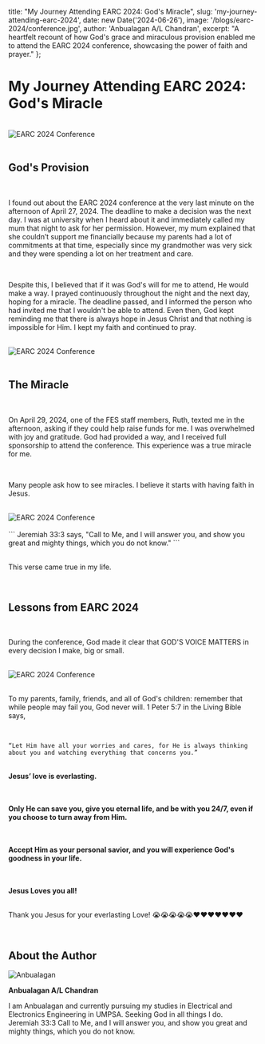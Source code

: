 
  title: "My Journey Attending EARC 2024: God's Miracle",
  slug: 'my-journey-attending-earc-2024',
  date: new Date('2024-06-26'),
  image: '/blogs/earc-2024/conference.jpg',
  author: 'Anbualagan A/L Chandran',
  excerpt: "A heartfelt recount of how God's grace and miraculous provision enabled me to attend the EARC 2024 conference, showcasing the power of faith and prayer."
};

<h1 className="font-bold text-4xl">My Journey Attending EARC 2024: God's Miracle</h1>

<br />

<div>
  <img src="/blogs/earc-2024/conference.jpg" alt="EARC 2024 Conference" className="w-full rounded-lg shadow-md" />
</div>

<br />

<h2 className="font-bold text-2xl">God's Provision</h2>

<br />



I found out about the EARC 2024 conference at the very last minute on the afternoon of April 27, 2024. The deadline to make a decision was the next day. I was at university when I heard about it and immediately called my mum that night to ask for her permission. However, my mum explained that she couldn’t support me financially because my parents had a lot of commitments at that time, especially since my grandmother was very sick and they were spending a lot on her treatment and care.

<br />

Despite this, I believed that if it was God's will for me to attend, He would make a way. I prayed continuously throughout the night and the next day, hoping for a miracle. The deadline passed, and I informed the person who had invited me that I wouldn't be able to attend. Even then, God kept reminding me that there is always hope in Jesus Christ and that nothing is impossible for Him. I kept my faith and continued to pray.

<br />

<div>
  <img src="/blogs/earc-2024/group2.jpg" alt="EARC 2024 Conference" className="w-full rounded-lg shadow-md" />
</div>

<br />

<h2 className="font-bold text-2xl">The Miracle</h2>

<br />

On April 29, 2024, one of the FES staff members, Ruth, texted me in the afternoon, asking if they could help raise funds for me. I was overwhelmed with joy and gratitude. God had provided a way, and I received full sponsorship to attend the conference. This experience was a true miracle for me.

<br />

Many people ask how to see miracles. I believe it starts with having faith in Jesus.

<br />

<div>
  <img src="/blogs/earc-2024/group3.jpg" alt="EARC 2024 Conference" className="w-full rounded-lg shadow-md" />
</div>

<br />
```
Jeremiah 33:3 says, "Call to Me, and I will answer you, and show you great and mighty things, which you do not know."
```

<br /> This verse came true in my life.

<br />

<h2 className="font-bold text-2xl">Lessons from EARC 2024</h2>

<br />

During the conference, God made it clear that GOD'S VOICE MATTERS in every decision I make, big or small.

<br />

<div>
  <img src="/blogs/earc-2024/group4.jpg" alt="EARC 2024 Conference" className="w-full rounded-lg shadow-md" />
</div>

<br />

To my parents, family, friends, and all of God's children: remember that while people may fail you, God never will. 1 Peter 5:7 in the Living Bible says, 

<br />

```
“Let Him have all your worries and cares, for He is always thinking about you and watching everything that concerns you.”
```

<br />
<strong>Jesus’ love is everlasting. </strong>

<br /><br />
<strong>Only He can save you, give you eternal life, and be with you 24/7, even if you choose to turn away from Him. </strong>


<br /><br />
<strong>Accept Him as your personal savior, and you will experience God's goodness in your life.  </strong>

<br /><br />
<strong>Jesus Loves you all!</strong>
<br /><br />


Thank you Jesus for your everlasting Love! 😭😭😭😭😭❤❤❤❤❤❤❤

<br />

<div className="border p-4">
  <h2 className="font-bold text-center text-2xl">About the Author</h2>

  <div style={{ display: 'flex', alignItems: 'center', marginTop: '20px' }}>
    <img src="/author/anbu.jpg" alt="Anbualagan" style={{width: '100px', height: '100px', marginRight: '20px' }} />
    <div className="text-justify">
      <p className="text-lg"><strong>Anbualagan A/L Chandran</strong></p>
      <p>
        I am Anbualagan and currently pursuing my studies in Electrical and Electronics Engineering in UMPSA. Seeking God in all things I do. <br />
        Jeremiah 33:3 Call to Me, and I will answer you, and show you great and mighty things, which you do not know.
      </p>
    </div>
  </div>
</div>
